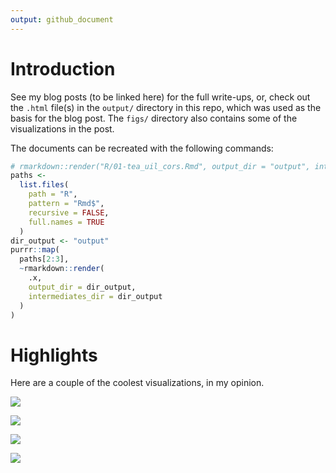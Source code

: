 ```yaml
---
output: github_document
---
```


# Introduction

See my blog posts (to be linked here)
for the full write-ups, or, check out the `.html` file(s) in the `output/` directory
in this repo, which was used as the basis for the blog post.
The `figs/` directory also contains some of the visualizations in the post.

The documents can be recreated with the following commands:

```r
# rmarkdown::render("R/01-tea_uil_cors.Rmd", output_dir = "output", intermediates_dir = "output")
paths <-
  list.files(
    path = "R",
    pattern = "Rmd$",
    recursive = FALSE,
    full.names = TRUE
  )
dir_output <- "output"
purrr::map(
  paths[2:3],
  ~rmarkdown::render(
    .x,
    output_dir = dir_output, 
    intermediates_dir = dir_output
  )
)
```

# Highlights

Here are a couple of the coolest visualizations, in my opinion.

![](figs/viz_schools_grid.png)

![](figs/viz_schools_tea_cors_byyear.png)

![](figs/viz_schools_uil_cors_byyear.png)

![](figs/viz_schools_math_cors_byyear_diffs.png)
